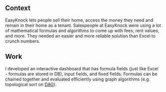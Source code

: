 <div>
<h2>Context</h2>
EasyKnock lets people sell their home, access the money they need and remain in their home as a tenant. Salespeople at EasyKnock were using a lot of mathematical formulas and algorithms to come up with fees, rent values, and more. They needed an easier and more reliable solution than Excel to crunch numbers.

<h2>Work</h2>
I developed an interactive dashboard that has formula fields (just like Excel - formulas are stored in DB), input fields, and fixed fields. Formulas can be chained together and evaluated efficiently using graph algorithms (e.g. topological sort on <a href="https://en.wikipedia.org/wiki/Directed_acyclic_graph" target="_blank" rel="nofollow noopener noreferrer">DAG</a>).

</div>